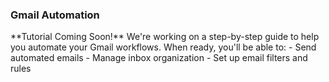### Gmail Automation

<Warning>
  **Tutorial Coming Soon!** We're working on a step-by-step guide to help you automate your Gmail workflows.
</Warning>

<Card>
  When ready, you'll be able to:
  - Send automated emails
  - Manage inbox organization
  - Set up email filters and rules
</Card>
